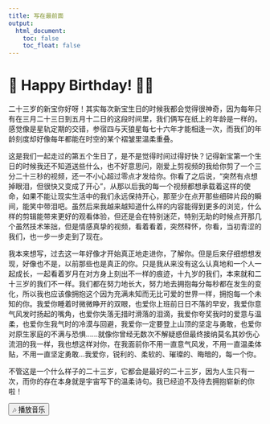 ```yaml
---
title: 写在最前面
output:
  html_document:
    toc: false
    toc_float: false
---
```


# 🎂 Happy Birthday! 🎉💖

二十三岁的新宝你好呀！其实每次新宝生日的时候我都会觉得很神奇，因为每年只有在三月二十三日到五月十二日的这段时间里，我们俩写在纸上的年龄是一样的。感觉像是星轨定期的交错，参宿四与天狼星每七十六年才能相逢一次，而我们的年龄刻度却好像每年都能在时空的某个褶皱里温柔重叠。

这是我们一起走过的第五个生日了，是不是觉得时间过得好快？记得新宝第一个生日的时候我还不知道送些什么，也不好意思问，刚爱上剪视频的我给你剪了一个三分二十三秒的视频，还一不小心超过零点才发给你。你看了之后说，“突然有点想掉眼泪，但很快又变成了开心”，从那以后我的每一个视频都想承载着这样的使命，如果不能让现实生活中的我们永远保持开心，那至少在点开那些细碎片段的瞬间，能笑中带泪吧。虽然后来我越来越知道什么样的内容能得到更多的浏览，什么样的剪辑能带来更好的观看体验，但还是会在特别迷茫，特别无助的时候点开那几个虽然技术笨拙，但是情感真挚的视频，看着看着，突然释怀，你看，当初青涩的我们，也一步一步走到了现在。

我本来想写，过去这一年好像才开始真正地走进你，了解你。但是后来仔细想想发现，好像也不是，以前那些也是真正的你。只是我从来没有这么认真地和一个人一起成长，一起看着岁月在对方身上刻出不一样的痕迹，十九岁的我们，本来就和二十三岁的我们不一样。我们都在努力地长大，努力地去拥抱每分每秒都在发生的变化，所以我也应该像拥抱这个因为充满未知而无比可爱的世界一样，拥抱每一个未知的你。我爱你睡着时微微睁开的双眼，也爱你上班前日日不落的早安，我爱你意气风发时扬起的嘴角，也爱你失落无措时滑落的泪滴，我爱你夸奖我时的爱意与温柔，也爱你生我气时的冷漠与回避，我爱你一定要登上山顶的坚定与勇敢，也爱你对原生家庭的不满与恐惧……就像你曾经无数次不解疑惑但最终接纳莫名其妙伤心流泪的我一样，我也想这样对你，在我面前你不用一直意气风发，不用一直温柔体贴，不用一直坚定勇敢…我爱你，锐利的、柔软的、璀璨的、晦暗的，每一个你。
      
不管这是一个什么样子的二十三岁，它都会是最好的二十三岁，因为人生只有一次，而你的存在本身就是宇宙写下的温柔诗句。我已经迫不及待去拥抱崭新的你啦！
    
    
<button class="music-button" onclick="playMusic()">🎶 播放音乐</button>